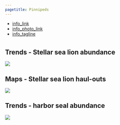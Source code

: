 ```yaml
---
pagetitle: Pinnipeds
---
```


- [info_link](https://olympiccoast.noaa.gov/living/marinelife/mammals/mammals.html)
- [info_photo_link](https://olympiccoast.noaa.gov/library/pixpages/librarypixpg_sealions.html)
- [info_tagline](Seals and sea lions are pinnipeds and they are some of the most charismatic mammals along the Olympic Coast.)



# {.tabset}

## Trends - Stellar sea lion abundance
![](figures/S.LR.13.9 - Stellar sea lion abundance 1989-2013.jpg)

## Maps - Stellar sea lion haul-outs
![](figures/S.LR.13.9 - Stellar sea lion haulouts in OCNMS.jpg)

## Trends - harbor seal abundance
![](figures/Appendix S.LR.13.13 - Number of at sea pacific harbor seals off WA 2008-2019.jpg)
